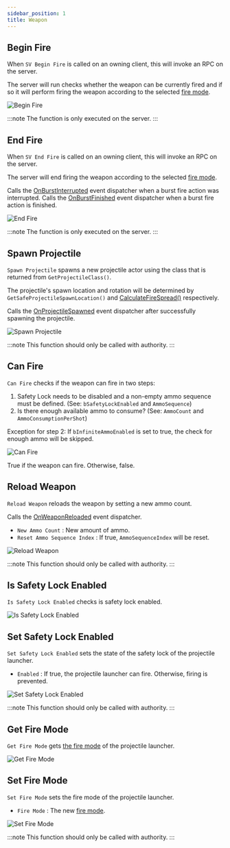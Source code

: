 ```yaml
---
sidebar_position: 1
title: Weapon
---
```



## Begin Fire

When `SV Begin Fire` is called on an owning client, this will invoke an RPC on
the server.

The server will run checks whether the weapon can be currently fired and if so
it will perform firing the weapon according to the selected [fire mode](/docs/projectile-module/types#fire-mode).

![Begin Fire](_static/img/weapon/begin-fire.png)

:::note
The function is only executed on the server.
:::

## End Fire

When `SV End Fire` is called on an owning client, this will invoke an RPC on
the server.

The server will end firing the weapon according to the selected [fire mode](/docs/projectile-module/types#fire-mode).

Calls the [OnBurstInterrupted](/docs/projectile-module/projectile-launcher-component/overview#on-burst-interrupted)
event dispatcher when a burst fire action was interrupted.
Calls the [OnBurstFinished](/docs/projectile-module/projectile-launcher-component/overview#on-burst-finished)
event dispatcher when a burst fire action is finished.

![End Fire](_static/img/weapon/end-fire.png)

:::note
The function is only executed on the server.
:::

## Spawn Projectile

`Spawn Projectile` spawns a new projectile actor using the class that is returned
from `GetProjectileClass()`.

The projectile's spawn location and rotation will be determined by
`GetSafeProjectileSpawnLocation()` and [CalculateFireSpread()](/docs/projectile-module/projectile-launcher-component/functions/aiming#calculate-fire-spread)
respectively.

Calls the [OnProjectileSpawned](/docs/projectile-module/projectile-launcher-component/overview#on-projectile-spawned)
event dispatcher after successfully spawning the projectile.

![Spawn Projectile](_static/img/weapon/spawn-projectile.png)

:::note
This function should only be called with authority.
:::

## Can Fire

`Can Fire` checks if the weapon can fire in two steps:
1. Safety Lock needs to be disabled and a non-empty ammo sequence must be defined.
(See: `bSafetyLockEnabled` and `AmmoSequence`)
2. Is there enough available ammo to consume?
(See: `AmmoCount` and `AmmoConsumptionPerShot`)

Exception for step 2: If `bInfiniteAmmoEnabled` is set to true, the check for
enough ammo will be skipped.

![Can Fire](_static/img/weapon/can-fire.png)

True if the weapon can fire. Otherwise, false.

## Reload Weapon

`Reload Weapon` reloads the weapon by setting a new ammo count.

Calls the [OnWeaponReloaded](/docs/projectile-module/projectile-launcher-component/overview#on-weapon-reloaded)
event dispatcher.
* `New Ammo Count` <Step text="1"/> : New amount of ammo.
* `Reset Ammo Sequence Index` <Step text="2"/> : If true, `AmmoSequenceIndex`
will be reset.

![Reload Weapon](_static/img/weapon/reload-weapon.png)

:::note
This function should only be called with authority.
:::

## Is Safety Lock Enabled

`Is Safety Lock Enabled` checks is safety lock enabled.

![Is Safety Lock Enabled](_static/img/weapon/is-safety-lock-enabled.png)

## Set Safety Lock Enabled

`Set Safety Lock Enabled` sets the state of the safety lock of
the projectile launcher.
* `Enabled` <Step text="1"/> : If true, the projectile launcher can fire.
Otherwise, firing is prevented.

![Set Safety Lock Enabled](_static/img/weapon/set-safety-lock-enabled.png)

:::note
This function should only be called with authority.
:::

## Get Fire Mode

`Get Fire Mode` gets [the fire mode](/docs/projectile-module/types#fire-mode)
of the projectile launcher.

![Get Fire Mode](_static/img/weapon/get-fire-mode.png)

## Set Fire Mode

`Set Fire Mode` sets the fire mode of the projectile launcher.
* `Fire Mode` <Step text="1"/> : The new [fire mode](/docs/projectile-module/types#fire-mode).

![Set Fire Mode](_static/img/weapon/set-fire-mode.png)

:::note
This function should only be called with authority.
:::